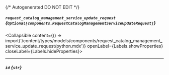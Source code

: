 {/* Autogenerated DO NOT EDIT  */}

##### `request_catalog_management_service_update_request` *{`Optional[components.RequestCatalogManagementServiceUpdateRequest]`}*
<Collapsible content={() => import('/content/types/models/components/request_catalog_management_service_update_request/python.mdx')} openLabel={Labels.showProperties} closeLabel={Labels.hideProperties}>
</Collapsible>

---
##### `id` *{`str`}*


